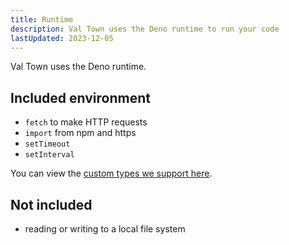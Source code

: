```yaml
---
title: Runtime
description: Val Town uses the Deno runtime to run your code
lastUpdated: 2023-12-05
---
```



Val Town uses the Deno runtime.

## Included environment

- `fetch` to make HTTP requests
- `import` from npm and https
- `setTimeout`
- `setInterval`

You can view the [custom types we support here](https://www.val.town/docs/types).

## Not included

- reading or writing to a local file system
